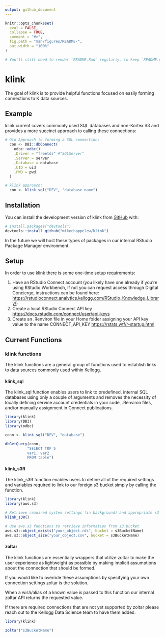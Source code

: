 ```yaml
---
output: github_document
---
```


<!-- README.md is generated from README.Rmd. Please edit that file -->

```r
knitr::opts_chunk$set(
  eval = FALSE,
  collapse = TRUE,
  comment = "#>",
  fig.path = "man/figures/README-",
  out.width = "100%"
)
```

```r
# You'll still need to render `README.Rmd` regularly, to keep `README.md` up-to-date. `devtools::build_readme()` is handy for this. You could also use GitHub Actions to re-render `README.Rmd` every time you push. An example workflow can be found here: <https://github.com/r-lib/actions/tree/v1/examples>.
```

# klink

<!-- badges: start -->
<!-- badges: end -->

The goal of klink is to provide helpful functions focused on easily forming connections to K data sources.

## Example

klink current covers commonly used SQL databases and non-Kortex S3 and provides a more succinct approach to calling these connections:

```r
# Old Approach to forming a SQL connection:
  con <- DBI::dbConnect(
    odbc::odbc()
    ,Driver = "freetds" #"SQLServer"
    ,Server = server
    ,Database = database
    ,UID = uid
    ,PWD = pwd
  )

# klink approach:
  con <- klink_sql("DEV", "database_name")

```

## Installation
You can install the development version of klink from [GitHub](https://github.com/) with:

``` r
# install.packages("devtools")
devtools::install_github("mikechappelow/klink")
```

In the future we will host these types of packages in our internal RStudio Package Manager environment.

## Setup
In order to use klink there is some one-time setup requirements:

1. Have an RStudio Connect account (you likely have one already if you're using RStudio Workbench, if not you can request access through Digital Concierge, instructions can be found here: <https://rstudioconnect.analytics.kellogg.com/RStudio_Knowledge_Library/>)
2. Create a local RStudio Connect API key <https://docs.rstudio.com/connect/user/api-keys>
3. Create an .Renviron file in your Home folder assigning your API key value to the name CONNECT_API_KEY <https://rstats.wtf/r-startup.html>


## Current Functions

### klink functions
The klink functions are a general group of functions used to establish links to data sources commonly used within Kellogg.

#### klink_sql
The klink_sql function enables users to link to predefined, internal SQL databases using only a couple of arguments and removes the necessity of locally defining service account credentials in your code, .Renviron files, and/or manually assignment in Connect publications.

```r
library(klink)
library(DBI)
library(odbc)

conn <- klink_sql("DEV", "database")

dbGetQuery(conn,
          "SELECT TOP 5
          var1, var2
          FROM table")
```

#### klink_s3R
The klink_s3R function enables users to define all of the required settings and variables required to link to our foreign s3 bucket simply by calling the function.

```r
library(klink)
library(aws.s3)

# Retrieve required system settings (in background) and appropriate s3 bucket name
klink_s3R()

# Use aws.s3 functions to retrieve information from s3 bucket
aws.s3::object_exists("your_object.rds", bucket = s3BucketName)
aws.s3::object_size("your_object.csv", bucket = s3BucketName)
```

#### zoltar
The klink functions are essentially wrappers that utilize zoltar to make the user experience as lightweight as possible by making implicit assumptions about the connection that should be formed.

If you would like to override these assumptions by specifying your own connection settings zoltar is the solution.

When a wish/alias of a known value is passed to this function our internal zoltar API returns the requested value. 

If there are required connections that are not yet supported by zoltar please reach out to the Kellogg Data Science team to have them added.

```r
library(klink)

zoltar("s3BucketName")
```

